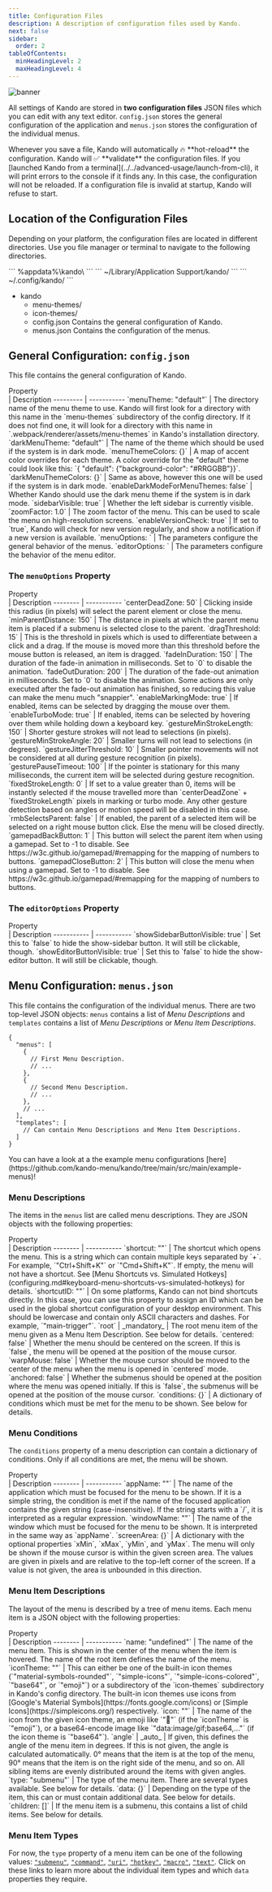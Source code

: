 ```yaml
---
title: Configuration Files
description: A description of configuration files used by Kando.
next: false
sidebar:
  order: 2
tableOfContents:
  minHeadingLevel: 2
  maxHeadingLevel: 4
---
```



![banner](../../../assets/banner03.png)

All settings of Kando are stored in **two configuration files** JSON files which you can edit with any text editor.
`config.json` stores the general configuration of the application and `menus.json` stores the configuration of the individual menus.

<Aside type="tip" title="Edit the config files while Kando is running!">
Whenever you save a file, Kando will automatically 🔥 **hot-reload** the configuration.
Kando will ✅ **validate** the configuration files. If you [launched Kando from a terminal](../../advanced-usage/launch-from-cli), it will print errors to the console if it finds any. In this case, the configuration will not be reloaded. If a configuration file is invalid at startup, Kando will refuse to start.
</Aside>

## Location of the Configuration Files

Depending on your platform, the configuration files are located in different directories.
Use you file manager or terminal to navigate to the following directories.

<Tabs>
  <TabItem label="Windows" icon="seti:windows">
    ```
    %appdata%\kando\
    ```
  </TabItem>
  <TabItem label="macOS" icon="apple">
    ```
    ~/Library/Application Support/kando/
    ```
  </TabItem>
  <TabItem label="Linux" icon="linux">
    ```
    ~/.config/kando/
    ```
  </TabItem>
</Tabs>

<FileTree>

- kando
  - menu-themes/
  - icon-themes/
  - config.json Contains the general configuration of Kando.
  - menus.json Contains the configuration of the menus.

</FileTree>



## General Configuration: `config.json`

This file contains the general configuration of Kando.

<div style="width:220px">Property</div> | Description
--------- | -----------
`menuTheme: "default"` | The directory name of the menu theme to use. Kando will first look for a directory with this name in the `menu-themes` subdirectory of the config directory. If it does not find one, it will look for a directory with this name in `.webpack/renderer/assets/menu-themes` in Kando's installation directory.
`darkMenuTheme: "default"` | The name of the theme which should be used if the system is in dark mode.
`menuThemeColors: {}` | A map of accent color overrides for each theme. A color override for the "default" theme could look like this: `{ "default": {"background-color":  "#RRGGBB"}}`.
`darkMenuThemeColors: {}` | Same as above, however this one will be used if the system is in dark mode.
`enableDarkModeForMenuThemes: false` | Whether Kando should use the dark menu theme if the system is in dark mode.
`sidebarVisible: true` | Whether the left sidebar is currently visible.
`zoomFactor: 1.0` | The zoom factor of the menu. This can be used to scale the menu on high-resolution screens.
`enableVersionCheck: true` | If set to `true`, Kando will check for new version regularly, and show a notification if a new version is available.
`menuOptions: <see below>` | The parameters configure the general behavior of the menus.
`editorOptions: <see below>` | The parameters configure the behavior of the menu editor.

### The `menuOptions` Property

<div style="width:220px">Property</div> | Description
-------- | -----------
`centerDeadZone: 50` | Clicking inside this radius (in pixels) will select the parent element or close the menu.
`minParentDistance: 150` | The distance in pixels at which the parent menu item is placed if a submenu is selected close to the parent.
`dragThreshold: 15` | This is the threshold in pixels which is used to differentiate between a click and a drag. If the mouse is moved more than this threshold before the mouse button is released, an item is dragged.
`fadeInDuration: 150` | The duration of the fade-in animation in milliseconds. Set to `0` to disable the animation.
`fadeOutDuration: 200` | The duration of the fade-out animation in milliseconds. Set to `0` to disable the animation. Some actions are only executed after the fade-out animation has finished, so reducing this value can make the menu much "snappier".
`enableMarkingMode: true` | If enabled, items can be selected by dragging the mouse over them.
`enableTurboMode: true` | If enabled, items can be selected by hovering over them while holding down a keyboard key.
`gestureMinStrokeLength: 150` | Shorter gesture strokes will not lead to selections (in pixels).
`gestureMinStrokeAngle: 20` | Smaller turns will not lead to selections (in degrees).
`gestureJitterThreshold: 10` | Smaller pointer movements will not be considered at all during gesture recognition (in pixels).
`gesturePauseTimeout: 100` | If the pointer is stationary for this many milliseconds, the current item will be selected during gesture recognition.
`fixedStrokeLength: 0` | If set to a value greater than 0, items will be instantly selected if the mouse travelled more than `centerDeadZone` + `fixedStrokeLength` pixels in marking or turbo mode. Any other gesture detection based on angles or motion speed will be disabled in this case.
`rmbSelectsParent: false` | If enabled, the parent of a selected item will be selected on a right mouse button click. Else the menu will be closed directly.
`gamepadBackButton: 1` | This button will select the parent item when using a gamepad. Set to -1 to disable. See https://w3c.github.io/gamepad/#remapping for the mapping of numbers to buttons.
`gamepadCloseButton: 2` | This button will close the menu when using a gamepad. Set to -1 to disable. See https://w3c.github.io/gamepad/#remapping for the mapping of numbers to buttons.

### The `editorOptions` Property

<div style="width:250px">Property</div> | Description
----------- | -----------
`showSidebarButtonVisible: true` | Set this to `false` to hide the show-sidebar button. It will still be clickable, though.
`showEditorButtonVisible: true` | Set this to `false` to hide the show-editor button. It will still be clickable, though.

## Menu Configuration: `menus.json`

This file contains the configuration of the individual menus.
There are two top-level JSON objects: `menus` contains a list of _Menu Descriptions_ and `templates` contains a list of _Menu Descriptions_ or _Menu Item Descriptions_.

```json5 title=menus.json
{
  "menus": [
    {
      // First Menu Description.
      // ...
    },
    {
      // Second Menu Description.
      // ...
    },
    // ...
  ],
  "templates": [
    // Can contain Menu Descriptions and Menu Item Descriptions.
  ]
}
```

<Aside type="note">
You can have a look at a the example menu configurations [here](https://github.com/kando-menu/kando/tree/main/src/main/example-menus)!
</Aside>

### Menu Descriptions

The items in the `menus` list are called menu descriptions.
They are JSON objects with the following properties:

<div style="width:150px">Property</div> | Description
-------- | -----------
`shortcut: ""` | The shortcut which opens the menu. This is a string which can contain multiple keys separated by `+`. For example, `"Ctrl+Shift+K"` or `"Cmd+Shift+K"`. If empty, the menu will not have a shortcut. See [Menu Shortcuts vs. Simulated Hotkeys](configuring.md#keyboard-menu-shortcuts-vs-simulated-hotkeys) for details.
`shortcutID: ""` | On some platforms, Kando can not bind shortcuts directly. In this case, you can use this property to assign an ID which can be used in the global shortcut configuration of your desktop environment. This should be lowercase and contain only ASCII characters and dashes. For example, `"main-trigger"`.
`root` | _mandatory_ | The root menu item of the menu given as a Menu Item Description. See below for details.
`centered: false` | Whether the menu should be centered on the screen. If this is `false`, the menu will be opened at the position of the mouse cursor.
`warpMouse: false` | Whether the mouse cursor should be moved to the center of the menu when the menu is opened in `centered` mode.
`anchored: false` | Whether the submenus should be opened at the position where the menu was opened initially. If this is `false`, the submenus will be opened at the position of the mouse cursor.
`conditions: {}` | A dictionary of conditions which must be met for the menu to be shown. See below for details.

### Menu Conditions

The `conditions` property of a menu description can contain a dictionary of conditions.
Only if all conditions are met, the menu will be shown.

<div style="width:150px">Property</div> | Description
-------- | -----------
`appName: ""` | The name of the application which must be focused for the menu to be shown. If it is a simple string, the condition is met if the name of the focused application contains the given string (case-insensitive). If the string starts with a `/`, it is interpreted as a regular expression.
`windowName: ""` | The name of the window which must be focused for the menu to be shown. It is interpreted in the same way as `appName`.
`screenArea: {}` | A dictionary with the optional properties `xMin`, `xMax`, `yMin`, and `yMax`. The menu will only be shown if the mouse cursor is within the given screen area. The values are given in pixels and are relative to the top-left corner of the screen. If a value is not given, the area is unbounded in this direction.

### Menu Item Descriptions

The layout of the menu is described by a tree of menu items.
Each menu item is a JSON object with the following properties:

<div style="width:150px">Property</div> | Description
-------- | -----------
`name: "undefined"` | The name of the menu item. This is shown in the center of the menu when the item is hovered. The name of the root item defines the name of the menu.
`iconTheme: ""` | This can either be one of the built-in icon themes (`"material-symbols-rounded"`, `"simple-icons"`, `"simple-icons-colored"`, `"base64"`, or `"emoji"`) or a subdirectory of the `icon-themes` subdirectory in Kando's config directory. The built-in icon themes use icons from [Google's Material Symbols](https://fonts.google.com/icons) or [Simple Icons](https://simpleicons.org/) respectively.
`icon: ""` | The name of the icon from the given icon theme, an emoji like `"🚀"` (if the `iconTheme` is `"emoji"`), or a base64-encode image like `"data:image/gif;base64,..."` (if the icon theme is `"base64"`).
`angle` | _auto_ | If given, this defines the angle of the menu item in degrees. If this is not given, the angle is calculated automatically. 0° means that the item is at the top of the menu, 90° means that the item is on the right side of the menu, and so on. All sibling items are evenly distributed around the items with given angles.
`type: "submenu"` | The type of the menu item. There are several types available. See below for details.
`data: {}` | Depending on the type of the item, this can or must contain additional data. See below for details.
`children: []` | If the menu item is a submenu, this contains a list of child items. See below for details.

### Menu Item Types

For now, the `type` property of a menu item can be one of the following values:
[`"submenu"`](/getting-started/item-type/submenu),
[`"command"`](/getting-started/item-type/run-command),
[`"uri"`](/getting-started/item-type/open-uri),
[`"hotkey"`](/getting-started/item-type/simulate-hotkey),
[`"macro"`](/getting-started/item-type/simulate-macro),
[`"text"`](/getting-started/item-type/paste-text).
Click on these links to learn more about the individual item types and which `data` properties they require.
